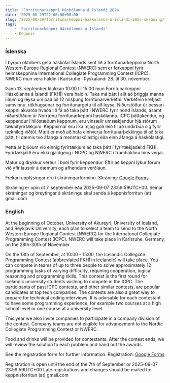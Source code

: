 ```yaml
---
title: 'Forritunarkeppni Háskólanna á Íslandi 2024'
date: '2025-08-29T22:00:00+00:00'
slug: /2025/08/29/forritunarkeppni-haskolanna-a-islandi-2025-skraning/
tags:
    - 'Forritunarkeppni Háskólanna á Íslandi'
    - Keppnir
---
```


### Íslenska

Í byrjun októbers geta háskólar Íslands sent lið á forritunarkeppnina North Western Europe Regional Contest (NWERC) sem er forkeppni fyrir heimskeppnina International Collegiate Programming Contest (ICPC). NWERC mun vera haldin í Karlsruhe í Þýskalandi 28. til 30. nóvember.

Þann 13. september klukkan 10:00 til 15:00 mun Forritunarkeppni Háskólanna á Íslandi (FKHÍ) vera haldin.
Taka má þátt í allt að þriggja manna liðum og leysa um það bil 12 misþung forritunarverkefni. Verkefnin krefjast samvinnu, rökhugsunar og forritunargetu til að leysa. 
Niðurstöður úr þessari keppni ákvarða hvaða lið fá að taka þátt í NWERC fyrir hönd Íslands, ásamt niðurstöðum úr Norrænu forritunarkeppni háskólanna. 
ICPC þáttakendur, og keppendur í hliðstæðum keppnum, eru vinsælir umsækjendur hjá stórum tæknifyrirtækjum.
Keppnirnar eru líka mjög góð leið til að undirbúa sig fyrir tæknileg viðtöl.
Mælt er með að hafa einhverja forritunarþekkingu til að taka þátt, til dæmis tvo áfanga á menntaskólastigi eða einn áfanga á háskólastigi.

Þetta ár bjóðum við einnig fyrirtækjum að taka þátt í fyrirtækjadeild FKHÍ.
Fyrirtækjalið eru ekki gjaldgeng í NCPC og NWERC í framhaldinu hins vegar.

Matur og drykkur verður í boði fyrir keppendur.
Eftir að keppni lýkur förum við yfir lausnir á dæmum og afhendum verðlaun.

Frekari upplýsingar eru í skráningarforminu.
Skráning: [Google Forms](https://forms.gle/vCV6Zm4PEGmLQZzJA)

Skráning er opin út 7. september eða 2025-09-07 23:59:59UTC+00.
Seinar skráningar og breytingar á skráningu skal senda á keppnisforritun (at) gmail.com

### English

At the beginning of October, University of Akureyri, University of Iceland, and Reykjavik University, each plan to select a team to send to the North Western Europe Regional Contest (NWERC) for the Internatonal Collegiate Programming Contest (ICPC). NWERC will take place in Karlsruhe, Germany, on the 28th-30th of November.

On the 13th of September, at 10:00 - 15:00, the Icelandic Collegiate Programming Contest (abbreviated FKHÍ in Icelandic) will take place.
You can compete in teams of up to three people to solve approximately 12 programming tasks of varying difficulty, requiring cooperation, logical reasoning and programming skills.
This contest is the first round for Icelandic university students wishing to compete in the ICPC.
The participants of past ICPC contests, and other similar contests, are popular candidates at top tech companies.
The contests are also a great way to prepare for technical coding interviews.
It is advisable for each contestant to have some programming experience, for example two courses at a high school level or one course at a university level.

This year we also invite companies to participate in a company division of the contest.
Company teams are not eligible for advancement to the Nordic Collegiate Programming Contest or NWERC.

Food and drinks will be provided for contestants.
After the contest ends, we will review the solution to each problem and hand out the awards.

See the registration form for further information.
Registration: [Google Forms](https://forms.gle/vCV6Zm4PEGmLQZzJA)

Registration is open until the end of the 7th of September or 2025-09-07 23:59:59UTC+00
Late registrations and changes should be mailed to: keppnisforritun (at) gmail.com
